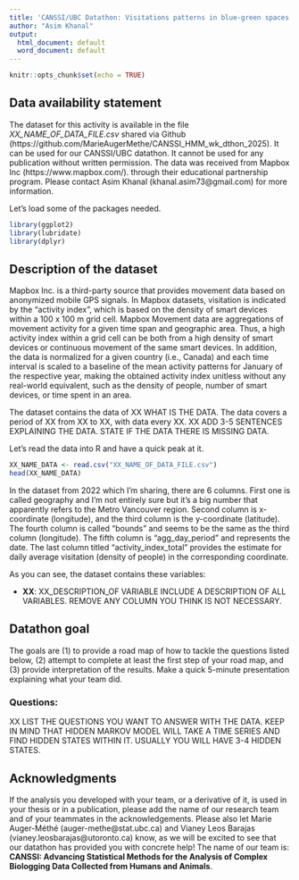 ```yaml
---
title: 'CANSSI/UBC Datathon: Visitations patterns in blue-green spaces '
author: "Asim Khanal"
output:
  html_document: default
  word_document: default
---
```


```r
knitr::opts_chunk$set(echo = TRUE)
```

## Data availability statement

The dataset for this activity is available in the file *XX_NAME_OF_DATA_FILE.csv* shared via Github (https://github.com/MarieAugerMethe/CANSSI_HMM_wk_dthon_2025). It can be used for our CANSSI/UBC datathon. It cannot be used for any publication without written permission. The data was received from Mapbox Inc (https://www.mapbox.com/). through their educational partnership program. Please contact Asim Khanal (khanal.asim73\@gmail.com) for more information. 

Let's load some of the packages needed.

```r
library(ggplot2)
library(lubridate)
library(dplyr)
```


## Description of the dataset

Mapbox Inc. is a third-party source that provides movement data based on anonymized mobile GPS signals. In Mapbox datasets, visitation is indicated by the “activity index”, which is based on the density of smart devices within a 100 x 100 m grid cell. Mapbox Movement data are aggregations of movement activity for a given time span and geographic area. Thus, a high activity index within a grid cell can be both from a high density of smart devices or continuous movement of the same smart devices. In addition, the data is normalized for a given country (i.e., Canada) and each time interval is scaled to a baseline of the mean activity patterns for January of the respective year, making the obtained activity index unitless without any real-world equivalent, such as the density of people, number of smart devices, or time spent in an area.

The dataset contains the data of XX WHAT IS THE DATA. The data covers a period of XX from XX to XX, with data every XX. XX ADD 3-5 SENTENCES EXPLAINING THE DATA. STATE IF THE DATA THERE IS MISSING DATA.


Let's read the data into R and have a quick peak at it.

```r
XX_NAME_DATA <- read.csv("XX_NAME_OF_DATA_FILE.csv")
head(XX_NAME_DATA)
```


In the dataset from 2022 which I’m sharing, there are 6 columns. First one is called geography and I’m not entirely sure but it’s a big number that apparently refers to the Metro Vancouver region. Second column is x-coordinate (longitude), and the third column is the y-coordinate (latitude). The fourth column is called “bounds” and seems to be the same as the third column (longitude). The fifth column is “agg_day_period” and represents the date. The last column titled “activity_index_total” provides the estimate for daily average visitation (density of people) in the corresponding coordinate.

As you can see, the dataset contains these variables:



- **XX**: XX_DESCRIPTION_OF VARIABLE
INCLUDE A DESCRIPTION OF ALL VARIABLES. REMOVE ANY COLUMN YOU THINK IS NOT NECESSARY.


## Datathon goal

The goals are (1) to provide a road map of how to tackle the questions listed below, (2) attempt to complete at least the first step of your road map, and (3) provide interpretation of the results. Make a quick 5-minute presentation explaining what your team did.

### Questions:

XX LIST THE QUESTIONS YOU WANT TO ANSWER WITH THE DATA. KEEP IN MIND THAT HIDDEN MARKOV MODEL WILL TAKE A TIME SERIES AND FIND HIDDEN STATES WITHIN IT. USUALLY YOU WILL HAVE 3-4 HIDDEN STATES.

## Acknowledgments

If the analysis you developed with your team,  or a derivative of it, is used in your thesis or in a publication, please add the name of our research team and of your teammates in the acknowledgements. Please also let Marie Auger-Méthé (auger-methe@stat.ubc.ca) and Vianey Leos Barajas (vianey.leosbarajas@utoronto.ca) know, as we will be excited to see that our datathon has provided you with concrete help! The name of our team is: **CANSSI: Advancing Statistical Methods for the Analysis of Complex Biologging Data Collected from Humans and Animals**.


